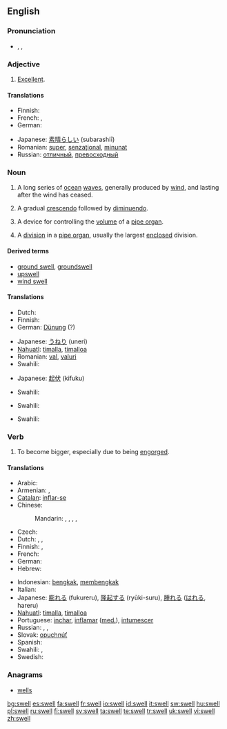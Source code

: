 ==English==
{{wikipedia|dab=swell}}

===Pronunciation===
* {{enPR|swĕl}}, {{IPA|/swεl/}}, {{IPA|/swEl/}}
*: {{rhymes|ɛl}}

===Adjective===
{{infl|en|adjective|usually not comparable; nonstandard comparative|sweller|superlative|swellest}}

# {{informal}} [[excellent|Excellent]].

====Translations====
{{trans-top|excellent}}
* Finnish: {{t+|fi|erinomainen}}
* French: {{t+|fr|super}}, {{t+|fr|sensass}}
* German: {{t-|de|klasse}}
{{trans-mid}}
* Japanese: [[素晴らしい]] (subarashiī)
* Romanian: [[super]], [[senzaţional]], [[minunat]]
* Russian: [[отличный]], [[превосходный]]
{{trans-bottom}}

===Noun===
{{en-noun}}

# A long series of [[ocean]] [[wave]]s, generally produced by [[wind]], and lasting after the wind has ceased.
# {{music}} A gradual [[crescendo]] followed by [[diminuendo]].
# {{music}} A device for controlling the [[volume]] of a [[pipe organ]].
# {{music}} A [[division]] in a [[pipe organ]], usually the largest [[enclosed]] division.

====Derived terms====
* [[ground swell]], [[groundswell]]
* [[upswell]]
* [[wind swell]]

====Translations====
{{trans-top|series of waves}}
* Dutch: {{t-|nl|deining|f}}
* Finnish: {{t+|fi|maininki}}
* German: [[Dünung]] {{f}} (?)
{{trans-mid}}
* Japanese: [[うねり]] (uneri)
* [[Nahuatl]]: [[timalla]], [[timalloa]]
* Romanian: [[val]], [[valuri]]
* Swahili: {{t|sw|kivimbe}}
{{trans-bottom}}

{{trans-top|music: crescendo followed by diminuendo}}
* Japanese: [[起伏]] (kifuku)
{{trans-mid}}
* Swahili: {{t|sw|kivimbe}}
{{trans-bottom}}

{{trans-top|music: device for controlling a pipe organ}}
{{trans-mid}}
* Swahili: {{t|sw|kivimbe}}
{{trans-bottom}}

{{trans-top|music: division in pipe organ}}
{{trans-mid}}
* Swahili: {{t|sw|kivimbe}}
{{trans-bottom}}

===Verb===
{{en-verb|swells|swelling|swelled|'''[[swollen]] '''or''' [[swelled]]'''}}

# {{intransitive}} To become bigger, especially due to being [[engorge]]d.

====Translations====
{{trans-top|intransitive: to become bigger, especially due to being engorged}}
* Arabic: {{t|ar|انتفخ|tr=intáfakha|sc=Arab}}
* Armenian: {{t-|hy|ուռել|tr=uṙel|sc=Armn|xs=Armenian}}, {{t|hy|ուռչել|tr=uṙčel|sc=Armn|xs=Armenian}}
* [[Catalan]]: [[inflar-se]]
* Chinese:
*: Mandarin: {{t|zh|膨脹|sc=Hani}},  {{t|zh|膨胀|tr=péngzhàng|sc=Hani}},  {{t|zh|擴大|sc=Hani}},  {{t|zh|扩大|tr=kuòdà|sc=Hani}},  {{t|zh|隆起|tr=lóngqǐ|sc=Hani}}
* Czech: {{t-|cs|otéct}}
* Dutch: {{t+|nl|zwellen}}, {{t+|nl|opzwellen}}, {{t+|nl|aanzwellen}}
* Finnish: {{t-|fi|turvota}}, {{t+|fi|paisua}}
* French: {{t+|fr|gonfler}}
* German: {{t-|de|schwellen}}
* Hebrew: {{he-translation|אבב|avov}}
{{trans-mid}}
* Indonesian: [[bengkak]], [[bengkak|membengkak]]
* Italian: {{t+|it|gonfiare}}
* Japanese: [[膨れる]] (fukureru), [[隆起する]] (ryūki-suru), [[腫れる]] ([[はれる]], hareru)
* [[Nahuatl]]: [[timalla]], [[timalloa]]
* Portuguese: [[inchar]], [[inflamar]] ([[med.]]), [[intumescer]]
* Russian: {{t|ru|раздуваться|tr=razduvát'sja|sc=Cyrl}},  {{t|ru|набухать|tr=nabuxát'|sc=Cyrl}},  {{t|ru|увеличиваться|tr=uvelíčivat'sja|sc=Cyrl}}
* Slovak: [[opuchnúť]]
* Spanish: {{t-|es|hincharse}}
* Swahili: {{t-|sw|fura|xs=Swahili}},  {{t|sw|vimba}}
* Swedish: {{t+|sv|svälla}}
{{trans-bottom}}

===Anagrams===
* [[wells]]

[[bg:swell]]
[[es:swell]]
[[fa:swell]]
[[fr:swell]]
[[io:swell]]
[[id:swell]]
[[it:swell]]
[[sw:swell]]
[[hu:swell]]
[[pl:swell]]
[[ru:swell]]
[[fi:swell]]
[[sv:swell]]
[[ta:swell]]
[[te:swell]]
[[tr:swell]]
[[uk:swell]]
[[vi:swell]]
[[zh:swell]]
